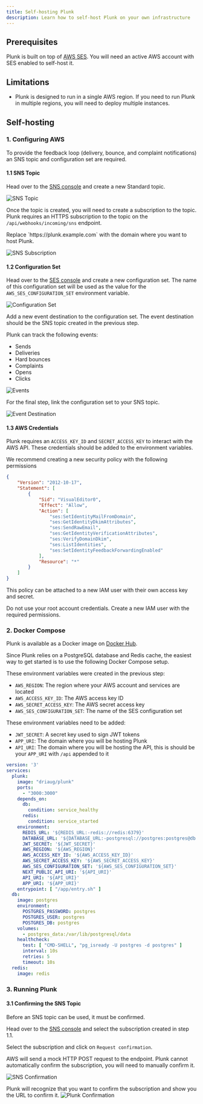```yaml
---
title: Self-hosting Plunk
description: Learn how to self-host Plunk on your own infrastructure
---
```


## Prerequisites
Plunk is built on top of [AWS SES](https://aws.amazon.com/ses/). You will need an active AWS account with SES enabled to self-host it.

## Limitations
- Plunk is designed to run in a single AWS region. If you need to run Plunk in multiple regions, you will need to deploy multiple instances.

## Self-hosting
### 1. Configuring AWS
To provide the feedback loop (delivery, bounce, and complaint notifications) an SNS topic and configuration set are required.

#### 1.1 SNS Topic
Head over to the [SNS console](https://console.aws.amazon.com/sns/v3/home) and create a new Standard topic.

![SNS Topic](/images/self-host/sns-topic.png)

Once the topic is created, you will need to create a subscription to the topic. Plunk requires an HTTPS subscription to the topic on the `/api/webhooks/incoming/sns` endpoint.

<Info>
    Replace `https://plunk.example.com` with the domain where you want to host Plunk.
</Info>

![SNS Subscription](/images/self-host/sns-subscription.png)

#### 1.2 Configuration Set
Head over to the [SES console](https://console.aws.amazon.com/ses/home) and create a new configuration set.
The name of this configuration set will be used as the value for the `AWS_SES_CONFIGURATION_SET` environment variable.

![Configuration Set](/images/self-host/ses-configuration-set.png)

Add a new event destination to the configuration set. The event destination should be the SNS topic created in the previous step.

Plunk can track the following events:
- Sends
- Deliveries
- Hard bounces
- Complaints
- Opens
- Clicks

![Events](/images/self-host/ses-events.png)

For the final step, link the configuration set to your SNS topic.

![Event Destination](/images/self-host/ses-event-destination.png)

#### 1.3 AWS Credentials
Plunk requires an `ACCESS_KEY_ID` and `SECRET_ACCESS_KEY` to interact with the AWS API. These credentials should be added to the environment variables.

We recommend creating a new security policy with the following permissions

```json
{
	"Version": "2012-10-17",
	"Statement": [
		{
			"Sid": "VisualEditor0",
			"Effect": "Allow",
			"Action": [
				"ses:SetIdentityMailFromDomain",
				"ses:GetIdentityDkimAttributes",
				"ses:SendRawEmail",
				"ses:GetIdentityVerificationAttributes",
				"ses:VerifyDomainDkim",
				"ses:ListIdentities",
				"ses:SetIdentityFeedbackForwardingEnabled"
			],
			"Resource": "*"
		}
	]
}
```

This policy can be attached to a new IAM user with their own access key and secret.

<Warning>
    Do not use your root account credentials. Create a new IAM user with the required permissions.
</Warning>

### 2. Docker Compose
Plunk is available as a Docker image on [Docker Hub](https://hub.docker.com/r/driaug/plunk).

Since Plunk relies on a PostgreSQL database and Redis cache, the easiest way to get started is to use the following Docker Compose setup.

These environment variables were created in the previous step:
- `AWS_REGION`: The region where your AWS account and services are located
- `AWS_ACCESS_KEY_ID`: The AWS access key ID
- `AWS_SECRET_ACCESS_KEY`: The AWS secret access key
- `AWS_SES_CONFIGURATION_SET`: The name of the SES configuration set

These environment variables need to be added:
- `JWT_SECRET`: A secret key used to sign JWT tokens
- `APP_URI`: The domain where you will be hosting Plunk
- `API_URI`: The domain where you will be hosting the API, this is should be your `APP_URI` with `/api` appended to it

```yaml
version: '3'
services:
  plunk:
    image: "driaug/plunk"
    ports:
      - "3000:3000"
    depends_on:
      db:
        condition: service_healthy
      redis:
        condition: service_started
    environment:
      REDIS_URL: '${REDIS_URL:-redis://redis:6379}'
      DATABASE_URL: '${DATABASE_URL:-postgresql://postgres:postgres@db:5432/postgres}'
      JWT_SECRET: '${JWT_SECRET}'
      AWS_REGION: '${AWS_REGION}'
      AWS_ACCESS_KEY_ID: '${AWS_ACCESS_KEY_ID}'
      AWS_SECRET_ACCESS_KEY: '${AWS_SECRET_ACCESS_KEY}'
      AWS_SES_CONFIGURATION_SET: '${AWS_SES_CONFIGURATION_SET}'
      NEXT_PUBLIC_API_URI: '${API_URI}'
      API_URI: '${API_URI}'
      APP_URI: '${APP_URI}'
    entrypoint: [ "/app/entry.sh" ]
  db:
    image: postgres
    environment:
      POSTGRES_PASSWORD: postgres
      POSTGRES_USER: postgres
      POSTGRES_DB: postgres
    volumes:
      - postgres_data:/var/lib/postgresql/data
    healthcheck:
      test: [ "CMD-SHELL", "pg_isready -U postgres -d postgres" ]
      interval: 10s
      retries: 5
      timeout: 10s
  redis:
    image: redis

```

### 3. Running Plunk

#### 3.1 Confirming the SNS Topic
Before an SNS topic can be used, it must be confirmed.

Head over to the [SNS console](https://console.aws.amazon.com/sns/v3/home) and select the subscription created in step 1.1.

Select the subscription and click on `Request confirmation`.

AWS will send a mock HTTP POST request to the endpoint. Plunk cannot automatically confirm the subscription, you will need to manually confirm it.

![SNS Confirmation](/images/self-host/sns-confirm.png)

Plunk will recognize that you want to confirm the subscription and show you the URL to confirm it.
![Plunk Confirmation](/images/self-host/sns-confirm-plunk.png)


